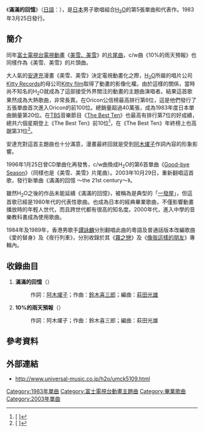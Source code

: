 {{Infobox Single
| Name           = 滿滿的回憶<br />{{lang|ja|想い出がいっぱい}}
| Artist         = [[H2O_(日本組合)|H<sub>2</sub>O]]
| Album          = EMOTION
| Released       = 1983年3月25日<br />1996年1月25日（再發售）
| Format         = 
| Recorded       = 
| Genre          = [[民謠|民謠]]、[[J-POP|J-POP]]
| Length         = 
| Label          = [[環球音樂_(日本)|Kitty Records]]
| Writer         = [[阿木燿子|阿木燿子]]、[[鈴木喜三郎|鈴木喜三郎]]
| Producer       = 
| Certification  = 
| Chart position = 
*週間最高排行第7位（[[The_Best_Ten|The Best Ten]]）
*週間最高排行第6位（[[Oricon公信榜|Oricon]]）
*1983年度年間排行第31位（[[The_Best_Ten|The Best Ten]]）
*1983年度年間排行第20位（[[Oricon公信榜|Oricon]]）
| Last single    = [[HELLO_VIBRATION|HELLO VIBRATION]]<br />（1982年）
| This single    = '''滿滿的回憶'''<br />（1983年）
| Next single    = [[Good-bye_Season|Good-bye Season]]<br />（1983年）
}}
《'''滿滿的回憶'''》（[[日語|日語]]：{{lang|ja|'''想い出がいっぱい'''}}），是[[日本|日本]]男子歌唱組合[[H2O_(日本組合)|H<sub>2</sub>O]]的第5張單曲和代表作。1983年3月25日發行。

==簡介==
同年[[富士電視台|富士電視台]][[日本電視動畫|電視動畫]]《[[美雪、美雪|美雪、美雪]]》的[[主題曲|片尾曲]]，c/w曲《10%的雨天預報》也同樣作為《美雪、美雪》的片頭曲。

大人氣的[[安達充|安達充]]漫畫《美雪、美雪》決定電視動畫化之際，[[H2O_(日本組合)|H<sub>2</sub>O]]所屬的唱片公司[[環球音樂_(日本)|Kitty Records]]的母公司[[Kitty_film|Kitty film]]取得了動畫的影像化權。由於這樣的關係，當時尚不知名的H<sub>2</sub>O就成為了這部接受外界關注的動畫的主題曲演唱者。結果這首歌果然成為大熱歌曲，非常長賣。在Oricon公信榜最高排行第6位，這是他們發行了五張單曲首次進入Oricon的前100位。總銷量超過40萬張，成為1983年度日本單曲銷量第20位。在[[TBS電視|TBS]]音樂節目《[[The_Best_Ten|The Best Ten]]》也最高有排行第7位的好成績，總共六個星期登上《The Best Ten》前10位<ref>[{{Cite web |url=http://www2.tokai.or.jp/BGB/best10/1983.htm |script-title=ja:ザ・ベストテン 所有リスト 1983年 |access-date=2010-11-12 |archive-date=2007-12-18 |archive-url=https://web.archive.org/web/20071218183830/http://www2.tokai.or.jp/BGB/best10/1983.htm |dead-url=no }} {{lang|ja|ザ・ベストテン 所有リスト 1983年}}]</ref>，在《The Best Ten》年終榜上也高踞第31位<ref>[{{Cite web |url=http://edelweiss.inside-ricefield.com/bestten/1983_nenkan.html |script-title=ja:ザ・ベストテン 1983年、年間ベストテン |access-date=2010-11-12 |archive-date=2011-04-11 |archive-url=https://web.archive.org/web/20110411030646/http://edelweiss.inside-ricefield.com/bestten/1983_nenkan.html |dead-url=no }} {{lang|ja|ザ・ベストテン 1983年、年間ベストテン}}]</ref>。

安達充對這首主題曲也十分滿意，漫畫最終回就是受到[[阿木燿子|阿木燿子]]作詞內容的形象影響。

1996年1月25日曾CD單曲化再發售，c/w曲換成H<sub>2</sub>O的第6首單曲《[[Good-bye_Season|Good-bye Season]]》（同樣也是《美雪、美雪》片尾曲）。2003年10月29日，重新翻唱這首歌，發行新單曲《滿滿的回憶 ～the 21st century～》。

雖然H<sub>2</sub>O之後的作品未能延續《滿滿的回憶》，被稱為是典型的「[[一發屋|一發屋]]」，但這首歌已經是1980年代的代表性歌曲。也成為日本的經典畢業歌曲，不僅影響動畫播放時的年輕人世代，而且跨世代都有很高的知名度。2000年代，進入中學的音樂教科書成為使用歌曲。

1984年及1989年，香港男歌手[[譚詠麟|譚詠麟]]分別翻唱此曲的粵語及普通話版本改編歌曲《愛的替身》及《夜行列車》，分別收錄於其《[[霧之戀|霧之戀]]》及《[[像我這樣的朋友|像我這樣的朋友]]》專輯內。

==收錄曲目==
#'''滿滿的回憶'''（{{lang|ja|想い出がいっぱい}}）
#:作詞：[[阿木燿子|阿木燿子]]；作曲：[[鈴木喜三郎|鈴木喜三郎]]；編曲：[[萩田光雄|萩田光雄]]
#'''10%的雨天預報'''（{{lang|ja|10%の雨予報}}）
#:作詞：阿木燿子；作曲：鈴木喜三郎；編曲：萩田光雄

==參考資料==
{{reflist}}

==外部連結==
*http://www.universal-music.co.jp/h2o/umck5109.html {{Wayback|url=http://www.universal-music.co.jp/h2o/umck5109.html |date=20090529031255 }}

{{DEFAULTSORT:Omoide ga Ippai}}
[[Category:1983年單曲|Category:1983年單曲]]
[[Category:富士電視台動畫主題曲|Category:富士電視台動畫主題曲]]
[[Category:畢業歌曲|Category:畢業歌曲]]
[[Category:2003年單曲|Category:2003年單曲]]